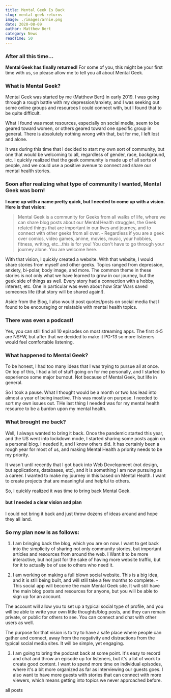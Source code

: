 ```yaml
---
title: Mental Geek Is Back
slug: mental-geek-returns
image: ./images/arnie.png
date: 2020-08-09
author: Matthew Bert
category: News
readTime: 50
---
```






### After all this time...
**Mental Geek has finally returned!** For some of you, this might be your first time with us, so please allow me to tell you all about Mental Geek.

### What is Mental Geek?

Mental Geek was started by me (Matthew Bert) in early 2019. I was going through a rough battle with my depression/anxiety, and I was seeking out some online groups and resources I could connect with, but I found that to be quite difficult.

What I found was most resources, especially on social media, seem to be geared toward women, or others geared toward one specific group in general. There is absolutely nothing wrong with that, but for me, I left lost and alone.

It was during this time that I decided to start my own sort of community, but one that would be welcoming to all, regardless of gender, race, background, etc. I quickly realized that the geek community is made up of all sorts of people, and we could use a positive avenue to connect and share our mental health stories.

### Soon after realizing what type of community I wanted, Mental Geek was born!

**I came up with a name pretty quick, but I needed to come up with a vision. Here is that vision:**


> Mental Geek is a community for Geeks from all walks of life, where we can share blog posts about our Mental Health struggles, the Geek related things that are important in our lives and journey, and to connect with other geeks from all over. - Regardless if you are a geek over comics, video games, anime, movies, music, your hobbies, fitness, writing, etc...this is for you! You don't have to go through your journey alone. You are welcome here.


With that vision, I quickly created a website. With that website, I would share stories from myself and other geeks. Topics ranged from depression, anxiety, bi-polar, body image, and more. The common theme in these stories is not only what we have learned to grow in our journey, but the geek side of things as well. Every story had a connection with a hobby, interest, etc. One in particular was even about how Star Wars saved someones life (that story will be shared again!). 

Aside from the Blog, I also would post quotes/posts on social media that I found to be encouraging or relatable with mental health topics. 

### There was even a podcast!

Yes, you can still find all 10 episodes on most streaming apps. The first 4-5 are NSFW, but after that we decided to make it PG-13 so more listeners would feel comfortable listening.

### What happened to Mental Geek?

To be honest, I had too many ideas that I was trying to pursue all at once. On top of this, I had a lot of stuff going on for me personally, and I started to experience some major burnout. Not because of Mental Geek, but life in general.

So I took a pause. What I thought would be a month or two has lead into almost a year of being inactive. This was mostly on purpose. I needed to sort my own issues out. THe last thing I needed was for my mental health resource to be a burdon upon my mental health.

### What brought me back?

Well, I always wanted to bring it back. Once the pandemic started this year, and the US went into lockdown mode, I started sharing some posts again on a personal blog. I needed it, and I know others did. It has certainly been a rough year for most of us, and making Mental Health a priority needs to be my priority.

It wasn't until recently that I got back into Web Development (not design, but applications, databases, etc), and it is something I am now pursuing as a career. I wanted to make my journey in this based on Mental Health. I want to create projects that are meaningful and helpful to others. 

So, I quickly realized it was time to bring back Mental Geek.

#### but I needed a clear vision and plan

I could not bring it back and just throw dozens of ideas around and hope they all land.   


### So my plan now is as follows:


1. I am bringing back the blog, which you are on now. I want to get back into the simplicity of sharing not only community stories, but important articles and resources from around the web. I Want it to be more interactive, but not just for the sake of having more website traffic, but for it to actually be of use to others who need it.

2. I am working on making a full blown social website. This is a big idea, and it is still being built, and will still take a few months to complete. - This social app will become the main Mental Geek site. It will still have the main blog posts and resources for anyone, but you will be able to sign up for an account.

The account will allow you to set up a typical social type of profile, and you will be able to write your own little thoughts/blog posts, and they can remain private, or public for others to see. You can connect and chat with other users as well.

The purpose for that vision is to try to have a safe place where people can gather and connect, away from the negativity and distractions from the typical social media sites. It will be simple, yet engaging. 

3. I am going to bring the podcast back at some point. It's easy to record and chat and throw an episode up for listeners, but it's a lot of work to create good content. I want to spend more time on individual episodes, where it's a bit more organized as far as interviewing our guests goes. I also want to have more guests with stories that can connect with more viewers, which means getting into topics we never approached before. 

<Link to="/posts" className="btn center-btn">all posts</Link>